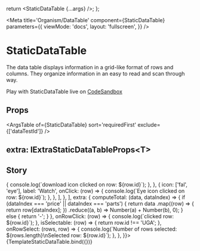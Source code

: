 


  return <StaticDataTable {...args} />;
};

<Meta
  title='Organism/DataTable'
  component={StaticDataTable}
  parameters={{
    viewMode: 'docs',
    layout: 'fullscreen',
  }}
/>

# StaticDataTable

The data table displays information in a grid-like format of rows and columns. They organize information in an easy to read and scan through way.

Play with StaticDataTable live on [CodeSandbox](https://codesandbox.io/s/datatable-demo-z5fb38)

## Props

<ArgsTable of={StaticDataTable} sort='requiredFirst' exclude={['dataTestId']} />

## extra: IExtraStaticDataTableProps<T\>

<ArgsTable of={FakeExtraStaticDataTable} sort='requiredFirst' />

## Story

<Canvas>
  <Story
    name='StaticDataTable'
    args={{
      data: [
        {
          id: 'UGA',
          name: 'Lorem ipsum dolor sit amet consectetur adipiscing elit',
          status: 'INACTIVE',
          price: -100000,
          parts: -10,
          startDate: new Date(2021, 2, 24),
        },
        {
          id: 'ARE',
          name: 'Consecte',
          status: 'ACTIVE',
          price: -2500000,
          parts: 15,
          startDate: new Date(2021, 1, 13),
        },
        {
          id: 'GBR',
          name: 'Sed',
          status: 'IN_PROGRESS',
          price: 150000,
          parts: 3,
          startDate: new Date(2021, 1, 4),
        },
        {
          id: 'JUF',
          name: 'dolore eu fugiat nulla pariatur',
          status: 'IN_PROGRESS',
          price: -354000,
          parts: 70,
          startDate: new Date(2021, 1, 15),
        },
        {
          id: 'YAI',
          name: 'Sed ut perspiciatis',
          status: 'ACTIVE',
          price: 4150000,
          parts: 30,
          startDate: new Date(2021, 2, 17),
        },
        {
          id: 'SML',
          name: 'Ut enim ad minima veniam',
          status: 'ACTIVE',
          price: -70500,
          parts: 10,
          startDate: new Date(2021, 3, 10),
        },
      ],
      columns: [
        {
          title: 'Code',
          dataIndex: 'id',
          sorter: true,
          type: ColumnType.CODE,
          width: '70px',
        },
        {
          title: 'Text',
          dataIndex: 'name',
          type: ColumnType.TEXT,
          ellipsis: true,
          sorter: true,
          width: '20%',
        },
        {
          title: 'Badge',
          dataIndex: 'status',
          sorter: true,
          type: ColumnType.BADGE,
          options: [
            { label: 'Inactive', value: 'INACTIVE' },
            { label: 'In progress', value: 'IN_PROGRESS' },
            { label: 'Active', value: 'ACTIVE' },
          ],
        },
        {
          title: 'Amount',
          dataIndex: 'price',
          sorter: true,
          type: ColumnType.AMOUNT,
          currency: '€',
        },
        {
          title: 'Percentage',
          dataIndex: 'parts',
          sorter: true,
          type: ColumnType.PERCENTAGE,
        },
        {
          title: 'Date',
          dataIndex: 'startDate',
          sorter: true,
          type: ColumnType.DATE,
        },
        {
          title: 'Actions',
          type: ColumnType.BUTTON,
          moreActionsMessage: 'Nore actions',
          buttons: [
            {
              icon: ['fal', 'arrow-down-to-line'],
              label: 'Download',
              onClick: (row) => {
                console.log(`download icon clicked on row: ${row.id}`);
              },
            },
            {
              icon: ['fal', 'eye'],
              label: 'Watch',
              onClick: (row) => {
                console.log(`Eye icon clicked on row: ${row.id}`);
              },
            },
          ],
        },
      ],
      extra: {
        computeTotal: (data, dataIndex) => {
          if (dataIndex === 'price' || dataIndex === 'parts') {
            return data
              .map((row) => {
                return row[dataIndex];
              })
              .reduce((a, b) => Number(a) + Number(b), 0);
          } else {
            return '-';
          }
        },
        onRowClick: (row) => {
          console.log(`clicked row: ${row.id}`);
        },
        isSelectable: (row) => {
          return row.id !== 'UGA';
        },
        onRowSelect: (rows, row) => {
          console.log(`Number of rows selected: ${rows.length}\nSelected row: ${row.id}`);
        },
      },
    }}>
    {TemplateStaticDataTable.bind({})}
  </Story>
</Canvas>
